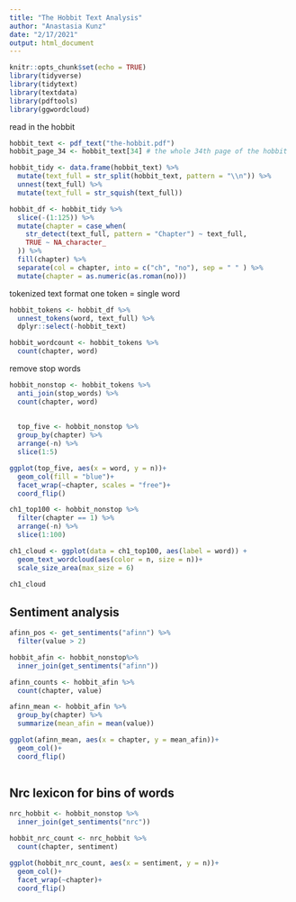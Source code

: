 ```yaml
---
title: "The Hobbit Text Analysis"
author: "Anastasia Kunz"
date: "2/17/2021"
output: html_document
---
```


```r
knitr::opts_chunk$set(echo = TRUE)
library(tidyverse)
library(tidytext)
library(textdata)
library(pdftools)
library(ggwordcloud)
```

read in the hobbit

```r
hobbit_text <- pdf_text("the-hobbit.pdf")
hobbit_page_34 <- hobbit_text[34] # the whole 34th page of the hobbit
```

```r
hobbit_tidy <- data.frame(hobbit_text) %>% 
  mutate(text_full = str_split(hobbit_text, pattern = "\\n")) %>% 
  unnest(text_full) %>% 
  mutate(text_full = str_squish(text_full))
```


```r
hobbit_df <- hobbit_tidy %>% 
  slice(-(1:125)) %>% 
  mutate(chapter = case_when(
    str_detect(text_full, pattern = "Chapter") ~ text_full, 
    TRUE ~ NA_character_
  )) %>% 
  fill(chapter) %>% 
  separate(col = chapter, into = c("ch", "no"), sep = " " ) %>% 
  mutate(chapter = as.numeric(as.roman(no)))
```

tokenized text format
one token = single word

```r
hobbit_tokens <- hobbit_df %>% 
  unnest_tokens(word, text_full) %>% 
  dplyr::select(-hobbit_text)

hobbit_wordcount <- hobbit_tokens %>% 
  count(chapter, word)
```

remove stop words 

```r
hobbit_nonstop <- hobbit_tokens %>% 
  anti_join(stop_words) %>% 
  count(chapter, word) 
   
  
  top_five <- hobbit_nonstop %>% 
  group_by(chapter) %>%
  arrange(-n) %>% 
  slice(1:5)
```

```r
ggplot(top_five, aes(x = word, y = n))+
  geom_col(fill = "blue")+
  facet_wrap(~chapter, scales = "free")+
  coord_flip()
```


```r
ch1_top100 <- hobbit_nonstop %>% 
  filter(chapter == 1) %>% 
  arrange(-n) %>% 
  slice(1:100)

ch1_cloud <- ggplot(data = ch1_top100, aes(label = word)) +
  geom_text_wordcloud(aes(color = n, size = n))+
  scale_size_area(max_size = 6)

ch1_cloud
```

## Sentiment analysis

```r
afinn_pos <- get_sentiments("afinn") %>% 
  filter(value > 2)

hobbit_afin <- hobbit_nonstop%>% 
  inner_join(get_sentiments("afinn"))

afinn_counts <- hobbit_afin %>% 
  count(chapter, value)

afinn_mean <- hobbit_afin %>%
  group_by(chapter) %>% 
  summarize(mean_afin = mean(value))

ggplot(afinn_mean, aes(x = chapter, y = mean_afin))+
  geom_col()+
  coord_flip()
  
```

## Nrc lexicon for bins of words

```r
nrc_hobbit <- hobbit_nonstop %>% 
  inner_join(get_sentiments("nrc"))

hobbit_nrc_count <- nrc_hobbit %>%  
  count(chapter, sentiment)

ggplot(hobbit_nrc_count, aes(x = sentiment, y = n))+
  geom_col()+
  facet_wrap(~chapter)+
  coord_flip()
```


